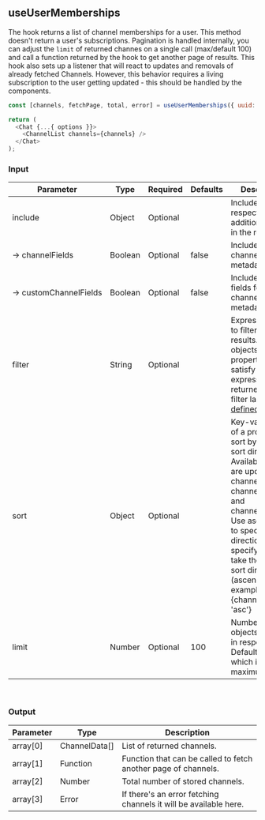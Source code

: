 
<Meta title="Custom Hooks/useUserMemberships" />

## useUserMemberships

The hook returns a list of channel memberships for a user. This method doesn't return a user's subscriptions.
Pagination is handled internally, you can adjust the `limit` of returned channes on a single call (max/default 100) and call a function returned by the hook to get another page of results.
This hook also sets up a listener that will react to updates and removals of already fetched Channels.
However, this behavior requires a living subscription to the user getting updated - this should be handled by the components.

```js
const [channels, fetchPage, total, error] = useUserMemberships({ uuid: "user" });

return (
  <Chat {...{ options }}>
    <ChannelList channels={channels} />
  </Chat>
);
```

### Input

| Parameter                  | Type    | Required | Defaults | Description                                                                                                                                                                                                                                                                                |
| -------------------------- | ------- | -------- | -------- | ------------------------------------------------------------------------------------------------------------------------------------------------------------------------------------------------------------------------------------------------------------------------------------------ |
| include                    | Object  | Optional |          | Include respective additional fields in the response.                                                                                                                                                                                                                                      |
| →&nbsp;channelFields       | Boolean | Optional | false    | Include fields for channels metadata.                                                                                                                                                                                                                                                      |
| →&nbsp;customChannelFields | Boolean | Optional | false    | Include custom fields for channels metadata.                                                                                                                                                                                                                                               |
| filter                     | String  | Optional |          | Expression used to filter the results. Only objects whose properties satisfy the given expression are returned. The filter language is [defined here](https://www.pubnub.com/docs/sdks/javascript/api-reference/objects#objects-filtering-language-definition).                            |
| sort                       | Object  | Optional |          | Key-value pair of a property to sort by, and a sort direction. Available options are updated, channel.id, channel.name, and channel.updated. Use asc or desc to specify sort direction, or specify null to take the default sort direction (ascending). For example: {channel.name: 'asc'} |
| limit                      | Number  | Optional | 100      | Number of objects to return in response. Default is 100, which is also the maximum value.                                                                                                                                                                                                  |

<br />

### Output

| Parameter | Type          | Description                                                      |
| --------- | ------------- | ---------------------------------------------------------------- |
| array[0]  | ChannelData[] | List of returned channels.                                       |
| array[1]  | Function      | Function that can be called to fetch another page of channels.   |
| array[2]  | Number        | Total number of stored channels.                                 |
| array[3]  | Error         | If there's an error fetching channels it will be available here. |
